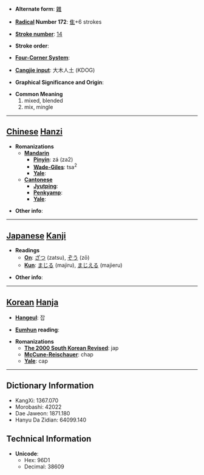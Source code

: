 * '''Alternate form''': [[雜]]

* '''[[Wiktionary:Chinese radical index| Radical]] Number 172''': [[Wiktionary:Chinese radical index 隹|隹]]+6 strokes

* '''[[Wiktionary:Chinese total strokes index|Stroke number]]''': [[Wiktionary:Chinese total strokes index 14|14]]

* '''Stroke order''': 

* '''[[Wiktionary:Chinese four corner index|Four-Corner System]]''': 

* '''[[Wiktionary:Chinese Cangjie index|Cangjie input]]''': 大木人土 (KDOG)

* '''Graphical Significance and Origin''': 

* '''Common Meaning'''
*#mixed, blended
*# mix, mingle


----

== [[Chinese]] [[Hanzi]] ==

* '''Romanizations'''
** '''[[Mandarin]]'''
*** '''[[Pinyin]]''': zá (za2)
*** '''[[Wade-Giles]]''': tsa<sup>2</sup>
*** '''[[Yale]]''': 
** '''[[Cantonese]]'''
*** '''[[Jyutping]]''':
*** '''[[Penkyamp]]''': 
*** '''[[Yale]]''': 

* '''Other info''': 

----

== [[Japanese]] [[Kanji]] ==

* '''Readings'''
** '''[[On]]''': [[ざつ]] (zatsu), [[ぞう]] (zō)
** '''[[Kun]]''': [[まじる]] (majiru), [[まじえる]] (majieru)

* '''Other info''':  

----

== [[Korean]] [[Hanja]] ==

* '''[[Hangeul]]''': 잡

* '''[[Eumhun]] reading''': 

* '''Romanizations'''
** '''[[The 2000 South Korean Revised Romanization|The 2000 South Korean Revised]]''': jap
** '''[[McCune-Reischauer]]''': chap
** '''[[Yale]]''': cap

----

== Dictionary Information ==

* KangXi: 1367.070
* Morobashi: 42022
* Dae Jaweon: 1871.180
* Hanyu Da Zidian: 64099.140

== Technical Information ==

* '''Unicode''':
** Hex: 96D1
** Decimal: 38609